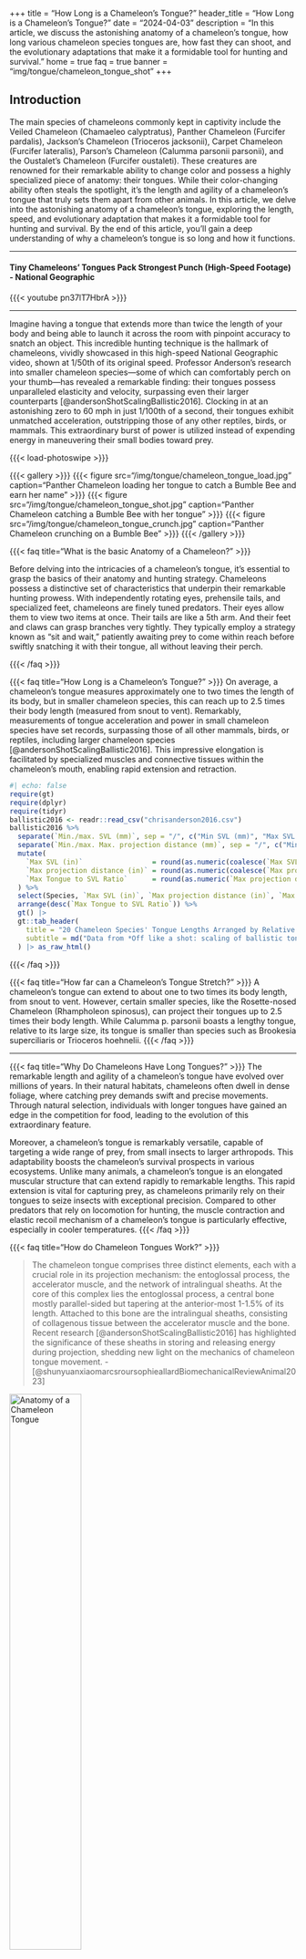 +++
title = "How Long is a Chameleon's Tongue?"
header_title = "How Long is a Chameleon's Tongue?"
date = "2024-04-03"
description = "In this article, we discuss the astonishing anatomy of a chameleon's tongue, how long various chameleon species tongues are, how fast they can shoot, and the evolutionary adaptations that make it a formidable tool for hunting and survival."
home = true
faq = true
banner = "img/tongue/chameleon_tongue_shot"
+++

## Introduction

The main species of chameleons commonly kept in captivity include the Veiled Chameleon (Chamaeleo calyptratus), Panther Chameleon (Furcifer pardalis), Jackson’s Chameleon (Trioceros jacksonii), Carpet Chameleon (Furcifer lateralis), Parson’s Chameleon (Calumma parsonii parsonii), and the Oustalet’s Chameleon (Furcifer oustaleti). These creatures are renowned for their remarkable ability to change color and possess a highly specialized piece of anatomy: their tongues. While their color-changing ability often steals the spotlight, it's the length and agility of a chameleon’s tongue that truly sets them apart from other animals. In this article, we delve into the astonishing anatomy of a chameleon’s tongue, exploring the length, speed, and evolutionary adaptation that makes it a formidable tool for hunting and survival. By the end of this article, you'll gain a deep understanding of why a chameleon’s tongue is so long and how it functions.

<hr>
<div itemscope itemprop="VideoObject" itemtype="https://schema.org/VideoObject">
<h4 itemprop="name">Tiny Chameleons’ Tongues Pack Strongest Punch (High-Speed Footage) - National Geographic</h4>
{{{< youtube pn37lT7HbrA >}}}
<link itemprop="embedUrl" href="https://www.youtube.com/embed/pn37lT7HbrA?si=tpqEEtkHgUBeRqKq" />
<hr>
<figcaption itemprop="description">
Imagine having a tongue that extends more than twice the length of your body and being able to launch it across the room with pinpoint accuracy to snatch an object. This incredible hunting technique is the hallmark of chameleons, vividly showcased in this high-speed National Geographic video, shown at 1/50th of its original speed. Professor Anderson's research into smaller chameleon species—some of which can comfortably perch on your thumb—has revealed a remarkable finding: their tongues possess unparalleled elasticity and velocity, surpassing even their larger counterparts [@andersonShotScalingBallistic2016]. Clocking in at an astonishing zero to 60 mph in just 1/100th of a second, their tongues exhibit unmatched acceleration, outstripping those of any other reptiles, birds, or mammals. This extraordinary burst of power is utilized instead of expending energy in maneuvering their small bodies toward prey.
</figcaption>
<meta itemprop="contentUrl" content="https://www.youtube.com/watch?v=pn37lT7HbrA&t=7s" />
<meta itemprop="regionsAllowed" content="US,NL" />
<meta itemprop="thumbnailUrl" content="https://ipardalis.com/img/tongue/nationalgeographic.jpg" />
</div>


{{{< load-photoswipe >}}}

{{{< gallery >}}}
  {{{< figure src="/img/tongue/chameleon_tongue_load.jpg" caption="Panther Chameleon loading her tongue to catch a Bumble Bee and earn her name" >}}}
  {{{< figure src="/img/tongue/chameleon_tongue_shot.jpg" caption="Panther Chameleon catching a Bumble Bee with her tongue" >}}}
  {{{< figure src="/img/tongue/chameleon_tongue_crunch.jpg" caption="Panther Chameleon crunching on a Bumble Bee" >}}}
{{{< /gallery >}}}

{{{< faq title="What is the basic Anatomy of a Chameleon?" >}}}

Before delving into the intricacies of a chameleon's tongue, it's essential to grasp the basics of their anatomy and hunting strategy. Chameleons possess a distinctive set of characteristics that underpin their remarkable hunting prowess. With independently rotating eyes, prehensile tails, and specialized feet, chameleons are finely tuned predators. Their eyes allow them to view two items at once. Their tails are like a 5th arm. And their feet and claws can grasp branches very tightly. They typically employ a strategy known as "sit and wait," patiently awaiting prey to come within reach before swiftly snatching it with their tongue, all without leaving their perch.

{{{< /faq >}}}

{{{< faq title="How Long is a Chameleon's Tongue?" >}}}
On average, a chameleon's tongue measures approximately one to two times the length of its body, but in smaller chameleon species, this can reach up to 2.5 times their body length (measured from snout to vent). Remarkably, measurements of tongue acceleration and power in small chameleon species have set records, surpassing those of all other mammals, birds, or reptiles, including larger chameleon species [@andersonShotScalingBallistic2016]. This impressive elongation is facilitated by specialized muscles and connective tissues within the chameleon's mouth, enabling rapid extension and retraction.

```r
#| echo: false
require(gt)
require(dplyr)
require(tidyr)
ballistic2016 <- readr::read_csv("chrisanderson2016.csv")
ballistic2016 %>% 
  separate(`Min./max. SVL (mm)`, sep = "/", c("Min SVL (mm)", "Max SVL (mm)")) %>%
  separate(`Min./max. Max. projection distance (mm)`, sep = "/", c("Min projection distance (mm)", "Max projection distance (mm)")) %>%
  mutate(
    `Max SVL (in)`                 = round(as.numeric(coalesce(`Max SVL (mm)`, `Min SVL (mm)`)) * 0.0393701, 2),
    `Max projection distance (in)` = round(as.numeric(coalesce(`Max projection distance (mm)`, `Min projection distance (mm)`)) * 0.0393701, 2),
    `Max Tongue to SVL Ratio`      = round(as.numeric(`Max projection distance (in)`) / as.numeric(`Max SVL (in)`), 2)
  ) %>%
  select(Species, `Max SVL (in)`, `Max projection distance (in)`, `Max Tongue to SVL Ratio`) %>%
  arrange(desc(`Max Tongue to SVL Ratio`)) %>%
  gt() |> 
  gt::tab_header(
    title = "20 Chameleon Species' Tongue Lengths Arranged by Relative Size Ratios",
    subtitle = md("Data from *Off like a shot: scaling of ballistic tongue projection reveals extremely high performance in small chameleons*, Anderson 2016")
  ) |> as_raw_html()
```

{{{< /faq >}}}

{{{< faq title="How far can a Chameleon's Tongue Stretch?" >}}}
A chameleon's tongue can extend to about one to two times its body length, from snout to vent. However, certain smaller species, like the Rosette-nosed Chameleon (Rhampholeon spinosus), can project their tongues up to 2.5 times their body length. While Calumma p. parsonii boasts a lengthy tongue, relative to its large size, its tongue is smaller than species such as Brookesia superciliaris or Trioceros hoehnelii.
{{{< /faq >}}}

---

{{{< faq title="Why Do Chameleons Have Long Tongues?" >}}}
The remarkable length and agility of a chameleon's tongue have evolved over millions of years. In their natural habitats, chameleons often dwell in dense foliage, where catching prey demands swift and precise movements. Through natural selection, individuals with longer tongues have gained an edge in the competition for food, leading to the evolution of this extraordinary feature.

Moreover, a chameleon's tongue is remarkably versatile, capable of targeting a wide range of prey, from small insects to larger arthropods. This adaptability boosts the chameleon's survival prospects in various ecosystems. Unlike many animals, a chameleon's tongue is an elongated muscular structure that can extend rapidly to remarkable lengths. This rapid extension is vital for capturing prey, as chameleons primarily rely on their tongues to seize insects with exceptional precision. Compared to other predators that rely on locomotion for hunting, the muscle contraction and elastic recoil mechanism of a chameleon's tongue is particularly effective, especially in cooler temperatures.
{{{< /faq >}}}

{{{< faq title="How do Chameleon Tongues Work?" >}}}

> The chameleon tongue comprises three distinct elements, each with a crucial role in its projection mechanism: the entoglossal process, the accelerator muscle, and the network of intralingual sheaths. At the core of this complex lies the entoglossal process, a central bone mostly parallel-sided but tapering at the anterior-most 1-1.5% of its length. Attached to this bone are the intralingual sheaths, consisting of collagenous tissue between the accelerator muscle and the bone. Recent research [@andersonShotScalingBallistic2016] has highlighted the significance of these sheaths in storing and releasing energy during projection, shedding new light on the mechanics of chameleon tongue movement. - [@shunyuanxiaomarcsroursophieallardBiomechanicalReviewAnimal2023]

<img src="/img/tongue/debray.png" alt="Anatomy of a Chameleon Tongue" width=50% />
<figcaption><em>Manipulators inspired by the tongue of the chameleon</em>, @debrayManipulatorsInspiredTongue2011</figcaption>
<hr>

Chameleon tongues are extremely fast and long, usually even longer than the chameleon's body. They can shoot out really quickly, in just a fraction of a second, to catch flies, bees or other pollinators. Here's how it works in layman's terms: 

The tongue is connected to the back of the mouth by a "U" shaped bone (ceratobranchial or hyoid bone). Chameleons use the same muscles as humans do to move their tongues and swallow, but their tongues have some special features.

The tongue has a hollow part that slides over a long, thin spike called the hyoid horn (entoglossal process). This spike is connected to the middle of the "U" shaped bone. The tongue has three main parts: a sticky tip, muscles that retract it, and muscles that shoot it out (intralingual sheaths). When the chameleon is ready to catch something, it moves its tongue to the front of its mouth and lifts the hyoid bone up. Then, it aims and shoots out its tongue.

The hyoglossus complex works like rings that squeeze around the hyoid horn, pushing the tongue out really fast. The tongue is coated in saliva that helps it stick to prey. After shooting, the tongue is on its own. The chameleon can adjust how far it shoots by using tendons attached to the tip of the hyoid horn.

The tip of the tongue looks like a club and is covered in sticky saliva that helps catch prey. High-speed pictures show a flap of skin trailing behind the club, which helps wrap around prey. However, wet prey like worms or slugs can be hard to catch because the saliva won't stick to them.

When the chameleon pulls its tongue back in, it uses special muscles that fold around the hyoid horn. These muscles stretch out to the tip of the horn when the tongue extends, and then contract to bring the tongue back in. The tongue can pull in about half of the chameleon's body weight. While shooting the tongue out quickly is important for catching prey, pulling it back in doesn't need to be as fast. Most of the time, the tongue collapses and recoils back in like a noodle being sucked up.

<img src="/img/tongue/wainwright.png" alt="The Mechanism Of Tongue Projection In Chameleons" width=75% />
<figcaption><em>The Mechanism Of Tongue Projection In Chameleons: I. Electromyographic Tests Of Functional Hypotheses</em>, page 5, @wainwrightMechanismTongueProjection1992</figcaption>
<hr>

If you would like a good read from 20 years ago on this topic, check out Ken Kalisch's article from 2003 [@kalischOdditiesChameleonTongue2003].

{{{< /faq >}}}

{{{< faq title="How Fast can a Chameleon's Tongue Travel?" >}}}
When a chameleon spots its prey, it sets off a lightning-fast sequence of movements. First, it locks its binocular vision onto the target with remarkable accuracy while its tongue muscles contract. Then, the chameleon's tongue is swiftly propelled forward, reaching speeds of over 12 miles per hour in just 1/100th of a second.

This rapid motion concludes with a slower retraction phase as the prey is pulled back into the chameleon's mouth, where it's crushed with astonishing force. Once captured, the chameleon's tongue pouch ensures the insect remains firmly attached. This entire process unfolds in a fraction of a second, highlighting the agility and precision of chameleon prey capture mechanisms.

```r
#| echo: false
ballistic2016 %>% 
  separate(`Min./max. Max. peak velocity (m s−1)`, sep = "/", c("Min peak velocity (m s−1)", "Max peak velocity (m s−1)")) %>%
  separate(`Min./max. Min. projection duration (ms)`, sep = "/", c("Min projection duration (ms)", "Max projection duration (ms)")) %>%
  separate(`Min./max. Max. peak acceleration (m s−2)`, sep = "/", c("Min peak acceleration (m s−2)", "Max peak acceleration (m s−2)")) %>%
  mutate(
    `Max peak velocity (mph)`    = round(as.numeric(coalesce(`Max peak velocity (m s−1)`, `Min peak velocity (m s−1)`)) * 2.23694, 2),
    `Max projection duration (ms)` = coalesce(`Max projection duration (ms)`, `Min projection duration (ms)`),
    `Max peak acceleration (ft s−2)` = round(as.numeric(gsub(",", "", coalesce(`Max peak acceleration (m s−2)`, `Min peak acceleration (m s−2)`))) * 3.2808398950131)
  ) %>%
  select(Species, `Max projection duration (ms)`, `Max peak velocity (mph)`, `Max peak acceleration (ft s−2)`) %>%
  arrange(desc(`Max peak acceleration (ft s−2)`)) %>%
  gt() |> 
  gt::tab_header(
    title = "20 Chameleon Species' Tongue Projection Speeds",
    subtitle = md("Data from *Off like a shot: scaling of ballistic tongue projection reveals extremely high performance in small chameleons*, Anderson 2016")
  ) |> as_raw_html()
```  

{{{< /faq >}}}

{{{< faq title="How does Temperature Affect a Chameleon's Tongue Speed?" >}}}
<img src="/img/tongue/anderson2010.jpg" alt="Veiled Chameleon Tongue speed and power at varying temperatures" width=75% />
<figcaption>Veiled Chameleon Tongue speed and power at varying temperatures [@andersonBallisticTongueProjection2010]</figcaption>
<hr>
Lower temperatures affect chameleon tongue retraction speeds more than they affect projection speeds. This figure is from a study of Veiled Chameleons (Chamaeleo calyptratus) capturing prey under various temperatures and it shows that they were able to maintain high performance in low temperatures. As we discussed earlier, this is an incredible advantage over other reptiles which need to chase down their prey after heating up.

{{{< /faq >}}}

---

{{{< faq title="What are some common chameleon tongue health problems?" >}}}
The two most common health issues which affect tongue health in chameleons are **Vitamin A deficiency** and **Metabolic Bone Disease (MBD)**. MBD can weaken or deform bones required to project their tongue and Vitamin A deficiency causes aiming problems via poor eye health.

**Dehydration**, **illness**, such as respiratory infection, and **eye injury** can negatively affect your chameleon's ability to capture prey with their tongue. These are usually temporary and after you fix the issue, their tongue function should return to normal.

Another common problem we have seen is when a chameleon injures its tongue while attempting to capture **stationary prey**, such as hornworms. This can lead to a tug-of-war scenario, potentially causing muscle strain or tendon tears in the tongue. 

Lastly, **sharp DIY feeder cups** can also result in tongue decapitation. Please avoid leaving freshly cut plastic edges near where their tongue will fly. And better yet, get yourself a proper feeder run cup from [Sunset Chameleons](https://www.sunsetchameleons.com/) or [Full Throttle Feeders](https://www.fullthrottlefeeders.com/).
{{{< /faq >}}}

---

## Conclusion

In summary, the length of a chameleon's tongue is a remarkable example of nature's ingenuity. From its lightning-fast projection to its exceptional retraction and capture abilities, the chameleon's tongue stands as a testament to evolutionary adaptation. By delving into the mysteries of this extraordinary organ, we develop a deeper admiration for the intricate mechanisms of these incredible creatures. So, the next time you observe your chameleon, pause to marvel at the hidden wonder within its mouth - a tongue that surpasses any other reptile, bird, or mammal in power and length, relative to its body size.

<hr>
{{{< rawhtml >}}}
<p><a href="{{{< ref "/panther-chameleons-for-sale" >}}}"> Panther Chameleons for Sale <i class="fas fa-dragon"></i> </a></p>
<a class="btn btn-template-main" href="{{{< ref "/faq" >}}}"> Frequently Asked Questions <i class="fas fa-backward"></i> Back </a>
{{{< /rawhtml >}}}
<hr>

@andersonShotScalingBallistic2016 collected data on 20 different species of chameleons which we have presented a few different ways above. Here is the raw data exactly as it was presented in Prof. Anderson's 2016 paper: 

```r
#| echo: false
gt(ballistic2016) |> 
  gt::tab_header(
    title = 'Minimum and maximum values of Chameleon Tongue Length and Speed',
    subtitle = md("Data from *Off like a shot: scaling of ballistic tongue projection reveals extremely high performance in small chameleons*")
  ) |> as_raw_html()
```

# References

<hr>